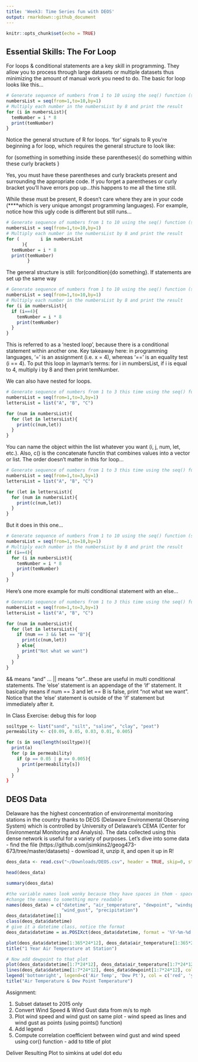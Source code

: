 ```yaml
---
title: 'Week3: Time Series fun with DEOS'
output: rmarkdown::github_document
---
```

  
```r
knitr::opts_chunk$set(echo = TRUE)
```

## Essential Skills: The For Loop

For loops & conditional statements are a key skill in programming. They allow you to process through large datasets or multiple datasets thus minimizing the amount of manual work you need to do. The basic for loop looks like this...

```r
# Generate sequence of numbers from 1 to 10 using the seq() function (seq for sequence)
numbersList = seq(from=1,to=10,by=1)
# Multiply each number in the numbersList by 8 and print the result
for (i in numbersList){
  temNumber = i * 8
  print(temNumber)
}
```

Notice the general structure of R for loops. 'for' signals to R you're beginning a for loop, which requires the general structure to look like:

for (something in something inside these parentheses){
  do something within these curly brackets
}

Yes, you must have these parentheses and curly brackets present and surrounding the appropriate code. If you forget a parentheses or curly bracket you'll have errors pop up...this happens to me all the time still. 

While these must be present, R doesn't care where they are in your code (****which is very unique amongst programming languages). For example, notice how this ugly code is different but still runs...

```r
# Generate sequence of numbers from 1 to 10 using the seq() function (seq for sequence)
numbersList = seq(from=1,to=10,by=1)
# Multiply each number in the numbersList by 8 and print the result
for (        i in numbersList       
      ){
  temNumber = i * 8
  print(temNumber)
        }
```


The general structure is still: for(condition){do something}. If statements are set up the same way

```r
# Generate sequence of numbers from 1 to 10 using the seq() function (seq for sequence)
numbersList = seq(from=1,to=10,by=1)
# Multiply each number in the numbersList by 8 and print the result
for (i in numbersList){
  if (i==4){
    temNumber = i * 8
    print(temNumber)
  }
}
```

This is referred to as a 'nested loop', because there is a conditional statement within another one. Key takeaway here: in programming languages, '=' is an assignment (i.e. x = 4), whereas '==' is an equality test (i == 4). To put this loop in layman's terms: for i in numbersList, if i is equal to 4, multiply i by 8 and then print temNumber. 

We can also have nested for loops. 

```r
# Generate sequence of numbers from 1 to 3 this time using the seq() function (seq for sequence)
numbersList = seq(from=1,to=3,by=1)
lettersList = list("A", "B", "C")

for (num in numbersList){
  for (let in lettersList){
    print(c(num,let))
  }
}
```

You can name the object within the list whatever you want (i, j, num, let, etc.). Also, c() is the concatenate functin that combines values into a vector or list. The order doesn't matter in this for loop...

```r
# Generate sequence of numbers from 1 to 3 this time using the seq() function (seq for sequence)
numbersList = seq(from=1,to=3,by=1)
lettersList = list("A", "B", "C")

for (let in lettersList){
  for (num in numbersList){
    print(c(num,let))
  }
}
```

But it does in this one...

```r
# Generate sequence of numbers from 1 to 10 using the seq() function (seq for sequence)
numbersList = seq(from=1,to=10,by=1)
# Multiply each number in the numbersList by 8 and print the result
if (i==4){
  for (i in numbersList){
    temNumber = i * 8
    print(temNumber)
  }
}
```

Here's one more example for multi conditional statement with an else...

```r
# Generate sequence of numbers from 1 to 3 this time using the seq() function (seq for sequence)
numbersList = seq(from=1,to=3,by=1)
lettersList = list("A", "B", "C")

for (num in numbersList){
  for (let in lettersList){
    if (num == 3 && let == "B"){
      print(c(num,let))
    } else{
      print("Not what we want")
    }
  }
}
```

&& means "and" ... || means "or"...these are useful in multi conditional statements. The 'else' statement is an appendage of the 'if' statement. It basically means if num == 3 and let == B is false, print "not what we want". Notice that the 'else' statement is outside of the 'if' statement but immediately after it. 


In Class Exercise: debug this for loop

```r
soiltype <- list("sand", "silt", "saline", "clay", "peat")
permeability <- c(0.09, 0.05, 0.03, 0.01, 0.005)

for (s in seq(length(soiltype)){
  print(a)
  for (p in permeability)
    if (p == 0.05 | p == 0.005){
      print(permeability[s])
    }
  }
}
```

## DEOS Data

Delaware has the highest concentration of environmental monitoring stations in the country thanks to DEOS (Delaware Environmental Observing System) which is controlled by University of Delaware's CEMA (Center for Environmental Monitoring and Analysis). The data collected using this dense network is useful for a variety of purposes. Let's dive into some data - find the file (https://github.com/jsimkins2/geog473-673/tree/master/datasets) - download it, unzip it, and open it up in R! 

``` r
deos_data <- read.csv("~/Downloads/DEOS.csv", header = TRUE, skip=0, stringsAsFactors = FALSE)

head(deos_data)

summary(deos_data)

#the variable names look wonky because they have spaces in them - spaces in variable names is a big no-no
#change the names to something more readable
names(deos_data) = c("datetime", "air_temperature", "dewpoint", "windspeed", "winddirection", "pressure", "solar_radiation",
                     "wind_gust", "precipitation")
deos_data$datetime[1]
class(deos_data$datetime)
# give it a datetime class, notice the format
deos_data$datetime = as.POSIXct(deos_data$datetime, format = '%Y-%m-%d %H:%M')

plot(deos_data$datetime[1:365*24*12], deos_data$air_temperature[1:365*24*12], type = "l", col = 'red', xlab = paste0(deos_data$datetime[1], " to ", deos_data$datetime[365*24*12]), ylab = "Celsius")
title("1 Year Air Temperature at Station")

# Now add dewpoint to that plot
plot(deos_data$datetime[1:7*24*12], deos_data$air_temperature[1:7*24*12], type = "l", col = 'red', xlab = paste0(deos_data$datetime[1], " to ", deos_data$datetime[7*24*12]), ylab = "Celsius", ylim = c(-5,10))
lines(deos_data$datetime[1:7*24*12], deos_data$dewpoint[1:7*24*12], col = 'yellow')
legend('bottomright', legend=c('Air Temp', 'Dew Pt'), col = c('red', 'yellow'), lty = c(1, 1))
title("Air Temperature & Dew Point Temperature")

```


Assignment:

1. Subset dataset to 2015 only
2. Convert Wind Speed & Wind Gust data from m/s to mph
3. Plot wind speed and wind gust on same plot - wind speed as lines and wind gust as points (using points() function)
4. Add legend
5. Compute correlation coefficient between wind gust and wind speed using cor() function - add to title of plot

Deliver Resulting Plot to simkins at udel dot edu
